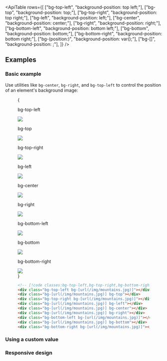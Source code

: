 

<ApiTable
  rows={[
    ["bg-top-left", "background-position: top left;"],
    ["bg-top", "background-position: top;"],
    ["bg-top-right", "background-position: top right;"],
    ["bg-left", "background-position: left;"],
    ["bg-center", "background-position: center;"],
    ["bg-right", "background-position: right;"],
    ["bg-bottom-left", "background-position: bottom left;"],
    ["bg-bottom", "background-position: bottom;"],
    ["bg-bottom-right", "background-position: bottom right;"],
    ["bg-(position:<custom-property>)", "background-position: var(<custom-property>);"],
    ["bg-[<value>]", "background-position: <value>;"],
  ]}
/>

## Examples

### Basic example

Use utilities like `bg-center`, `bg-right`, and `bg-top-left` to control the position of an element's background image:

<Figure hint="Hover over these examples to see the full image">

<Example padding={false}>
  {
    <div className="w-full">
      <div className="flex snap-x scroll-p-4 items-end overflow-x-scroll overflow-y-hidden p-8 pt-16 sm:grid sm:grid-cols-3 sm:gap-16">
        <div className="relative w-32 shrink-0 snap-start snap-always sm:w-auto">
          <p className="absolute inset-x-0 top-0 mb-3 -translate-y-8 text-center font-mono text-sm font-medium text-gray-500 dark:text-gray-400">
            bg-top-left
          </p>
          <div className="group relative mx-auto h-20 w-20 rounded-lg">
            <div className="bg-top-left relative z-10 h-full w-full rounded-md bg-[url(https://images.unsplash.com/photo-1554629947-334ff61d85dc?ixid=MnwxMjA3fDB8MHxwaG90by1wYWdlfHx8fGVufDB8fHx8&ixlib=rb-1.2.1&auto=format&fit=crop&w=1000&h=1000&q=90)] bg-[size:8rem] outline -outline-offset-1 outline-black/10"></div>
            <img
              className="absolute top-0 left-0 h-32 w-32 max-w-none overflow-hidden rounded-md opacity-0 sm:group-hover:opacity-25"
              src="https://images.unsplash.com/photo-1554629947-334ff61d85dc?ixid=MnwxMjA3fDB8MHxwaG90by1wYWdlfHx8fGVufDB8fHx8&ixlib=rb-1.2.1&auto=format&fit=crop&w=1000&h=1000&q=90"
            />
          </div>
        </div>
        <div className="relative w-32 shrink-0 snap-start snap-always sm:w-auto">
          <p className="absolute inset-x-0 top-0 mb-3 -translate-y-8 text-center font-mono text-sm font-medium text-gray-500 dark:text-gray-400">
            bg-top
          </p>
          <div className="group relative mx-auto h-20 w-20 rounded-lg">
            <div className="relative z-10 h-full w-full rounded-md bg-[url(https://images.unsplash.com/photo-1554629947-334ff61d85dc?ixid=MnwxMjA3fDB8MHxwaG90by1wYWdlfHx8fGVufDB8fHx8&ixlib=rb-1.2.1&auto=format&fit=crop&w=1000&h=1000&q=90)] bg-[size:8rem] bg-top outline -outline-offset-1 outline-black/10"></div>
            <img
              className="absolute top-0 -left-6 h-32 w-32 max-w-none overflow-hidden rounded-md opacity-0 sm:group-hover:opacity-25"
              src="https://images.unsplash.com/photo-1554629947-334ff61d85dc?ixid=MnwxMjA3fDB8MHxwaG90by1wYWdlfHx8fGVufDB8fHx8&ixlib=rb-1.2.1&auto=format&fit=crop&w=1000&h=1000&q=90"
            />
          </div>
        </div>
        <div className="relative w-32 shrink-0 snap-start snap-always sm:w-auto">
          <p className="absolute inset-x-0 top-0 mb-3 -translate-y-8 text-center font-mono text-sm font-medium text-gray-500 dark:text-gray-400">
            bg-top-right
          </p>
          <div className="group relative mx-auto h-20 w-20 rounded-lg">
            <div className="bg-top-right relative z-10 h-full w-full rounded-md bg-[url(https://images.unsplash.com/photo-1554629947-334ff61d85dc?ixid=MnwxMjA3fDB8MHxwaG90by1wYWdlfHx8fGVufDB8fHx8&ixlib=rb-1.2.1&auto=format&fit=crop&w=1000&h=1000&q=90)] bg-[size:8rem] outline -outline-offset-1 outline-black/10"></div>
            <img
              className="absolute top-0 right-0 h-32 w-32 max-w-none overflow-hidden rounded-md opacity-0 sm:group-hover:opacity-25"
              src="https://images.unsplash.com/photo-1554629947-334ff61d85dc?ixid=MnwxMjA3fDB8MHxwaG90by1wYWdlfHx8fGVufDB8fHx8&ixlib=rb-1.2.1&auto=format&fit=crop&w=1000&h=1000&q=90"
            />
          </div>
        </div>
        <div className="relative w-32 shrink-0 snap-start snap-always sm:w-auto">
          <p className="absolute inset-x-0 top-0 mb-3 -translate-y-8 text-center font-mono text-sm font-medium text-gray-500 dark:text-gray-400">
            bg-left
          </p>
          <div className="group relative mx-auto h-20 w-20 rounded-lg">
            <div className="relative z-10 h-full w-full rounded-md bg-[url(https://images.unsplash.com/photo-1554629947-334ff61d85dc?ixid=MnwxMjA3fDB8MHxwaG90by1wYWdlfHx8fGVufDB8fHx8&ixlib=rb-1.2.1&auto=format&fit=crop&w=1000&h=1000&q=90)] bg-[size:8rem] bg-left outline -outline-offset-1 outline-black/10"></div>
            <img
              className="absolute -top-6 left-0 h-32 w-32 max-w-none overflow-hidden rounded-md opacity-0 sm:group-hover:opacity-25"
              src="https://images.unsplash.com/photo-1554629947-334ff61d85dc?ixid=MnwxMjA3fDB8MHxwaG90by1wYWdlfHx8fGVufDB8fHx8&ixlib=rb-1.2.1&auto=format&fit=crop&w=1000&h=1000&q=90"
            />
          </div>
        </div>
        <div className="relative w-32 shrink-0 snap-start snap-always sm:w-auto">
          <p className="absolute inset-x-0 top-0 mb-3 -translate-y-8 text-center font-mono text-sm font-medium text-gray-500 dark:text-gray-400">
            bg-center
          </p>
          <div className="group relative mx-auto h-20 w-20 rounded-lg">
            <div className="relative z-10 h-full w-full rounded-md bg-[url(https://images.unsplash.com/photo-1554629947-334ff61d85dc?ixid=MnwxMjA3fDB8MHxwaG90by1wYWdlfHx8fGVufDB8fHx8&ixlib=rb-1.2.1&auto=format&fit=crop&w=1000&h=1000&q=90)] bg-[size:8rem] bg-center outline -outline-offset-1 outline-black/10"></div>
            <img
              className="absolute -top-6 -left-6 h-32 w-32 max-w-none overflow-hidden rounded-md opacity-0 sm:group-hover:opacity-25"
              src="https://images.unsplash.com/photo-1554629947-334ff61d85dc?ixid=MnwxMjA3fDB8MHxwaG90by1wYWdlfHx8fGVufDB8fHx8&ixlib=rb-1.2.1&auto=format&fit=crop&w=1000&h=1000&q=90"
            />
          </div>
        </div>
        <div className="relative w-32 shrink-0 snap-start snap-always sm:w-auto">
          <p className="absolute inset-x-0 top-0 mb-3 -translate-y-8 text-center font-mono text-sm font-medium text-gray-500 dark:text-gray-400">
            bg-right
          </p>
          <div className="group relative mx-auto h-20 w-20 rounded-lg">
            <div className="relative z-10 h-full w-full rounded-md bg-[url(https://images.unsplash.com/photo-1554629947-334ff61d85dc?ixid=MnwxMjA3fDB8MHxwaG90by1wYWdlfHx8fGVufDB8fHx8&ixlib=rb-1.2.1&auto=format&fit=crop&w=1000&h=1000&q=90)] bg-[size:8rem] bg-right outline -outline-offset-1 outline-black/10"></div>
            <img
              className="absolute -top-6 right-0 h-32 w-32 max-w-none overflow-hidden rounded-md opacity-0 sm:group-hover:opacity-25"
              src="https://images.unsplash.com/photo-1554629947-334ff61d85dc?ixid=MnwxMjA3fDB8MHxwaG90by1wYWdlfHx8fGVufDB8fHx8&ixlib=rb-1.2.1&auto=format&fit=crop&w=1000&h=1000&q=90"
            />
          </div>
        </div>
        <div className="relative w-32 shrink-0 snap-start snap-always sm:w-auto">
          <p className="absolute inset-x-0 top-0 mb-3 -translate-y-8 text-center font-mono text-sm font-medium text-gray-500 dark:text-gray-400">
            bg-bottom-left
          </p>
          <div className="group relative mx-auto h-20 w-20 rounded-lg">
            <div className="bg-bottom-left relative z-10 h-full w-full rounded-md bg-[url(https://images.unsplash.com/photo-1554629947-334ff61d85dc?ixid=MnwxMjA3fDB8MHxwaG90by1wYWdlfHx8fGVufDB8fHx8&ixlib=rb-1.2.1&auto=format&fit=crop&w=1000&h=1000&q=90)] bg-[size:8rem] outline -outline-offset-1 outline-black/10"></div>
            <img
              className="absolute -top-12 left-0 h-32 w-32 max-w-none overflow-hidden rounded-md opacity-0 sm:group-hover:opacity-25"
              src="https://images.unsplash.com/photo-1554629947-334ff61d85dc?ixid=MnwxMjA3fDB8MHxwaG90by1wYWdlfHx8fGVufDB8fHx8&ixlib=rb-1.2.1&auto=format&fit=crop&w=1000&h=1000&q=90"
            />
          </div>
        </div>
        <div className="relative w-32 shrink-0 snap-start snap-always sm:w-auto">
          <p className="absolute inset-x-0 top-0 mb-3 -translate-y-8 text-center font-mono text-sm font-medium text-gray-500 dark:text-gray-400">
            bg-bottom
          </p>
          <div className="group relative mx-auto h-20 w-20 rounded-lg">
            <div className="relative z-10 h-full w-full rounded-md bg-[url(https://images.unsplash.com/photo-1554629947-334ff61d85dc?ixid=MnwxMjA3fDB8MHxwaG90by1wYWdlfHx8fGVufDB8fHx8&ixlib=rb-1.2.1&auto=format&fit=crop&w=1000&h=1000&q=90)] bg-[size:8rem] bg-bottom outline -outline-offset-1 outline-black/10"></div>
            <img
              className="absolute -top-12 -left-6 h-32 w-32 max-w-none overflow-hidden rounded-md opacity-0 sm:group-hover:opacity-25"
              src="https://images.unsplash.com/photo-1554629947-334ff61d85dc?ixid=MnwxMjA3fDB8MHxwaG90by1wYWdlfHx8fGVufDB8fHx8&ixlib=rb-1.2.1&auto=format&fit=crop&w=1000&h=1000&q=90"
            />
          </div>
        </div>
        <div className="relative -mx-8 w-48 shrink-0 snap-start snap-always sm:w-auto">
          <p className="absolute inset-x-0 top-0 mb-3 -translate-y-8 text-center font-mono text-sm font-medium text-gray-500 dark:text-gray-400">
            bg-bottom-right
          </p>
          <div className="group relative mx-auto h-20 w-20 rounded-lg">
            <div className="bg-bottom-right relative z-10 h-full w-full rounded-md bg-[url(https://images.unsplash.com/photo-1554629947-334ff61d85dc?ixid=MnwxMjA3fDB8MHxwaG90by1wYWdlfHx8fGVufDB8fHx8&ixlib=rb-1.2.1&auto=format&fit=crop&w=1000&h=1000&q=90)] bg-[size:8rem] outline -outline-offset-1 outline-black/10"></div>
            <img
              className="absolute -top-12 right-0 h-32 w-32 max-w-none overflow-hidden rounded-md opacity-0 sm:group-hover:opacity-25"
              src="https://images.unsplash.com/photo-1554629947-334ff61d85dc?ixid=MnwxMjA3fDB8MHxwaG90by1wYWdlfHx8fGVufDB8fHx8&ixlib=rb-1.2.1&auto=format&fit=crop&w=1000&h=1000&q=90"
            />
          </div>
        </div>
      </div>
    </div>
  }
</Example>

```html
<!-- [!code classes:bg-top-left,bg-top-right,bg-bottom-right,bg-bottom-left,bg-center,bg-right,bg-top,bg-bottom,bg-left] -->
<div class="bg-top-left bg-[url(/img/mountains.jpg)]"></div>
<div class="bg-[url(/img/mountains.jpg)] bg-top"></div>
<div class="bg-top-right bg-[url(/img/mountains.jpg)]"></div>
<div class="bg-[url(/img/mountains.jpg)] bg-left"></div>
<div class="bg-[url(/img/mountains.jpg)] bg-center"></div>
<div class="bg-[url(/img/mountains.jpg)] bg-right"></div>
<div class="bg-bottom-left bg-[url(/img/mountains.jpg)]"></div>
<div class="bg-[url(/img/mountains.jpg)] bg-bottom"></div>
<div class="bg-bottom-right bg-[url(/img/mountains.jpg)]"></div>
```

</Figure>

### Using a custom value

<UsingACustomValue
  utility="bg"
  value="center_top_1rem"
  name="background position"
  variable="bg-position"
  dataType="position"
/>

### Responsive design

<ResponsiveDesign property="background-position" defaultClass="bg-center" featuredClass="bg-top" />
